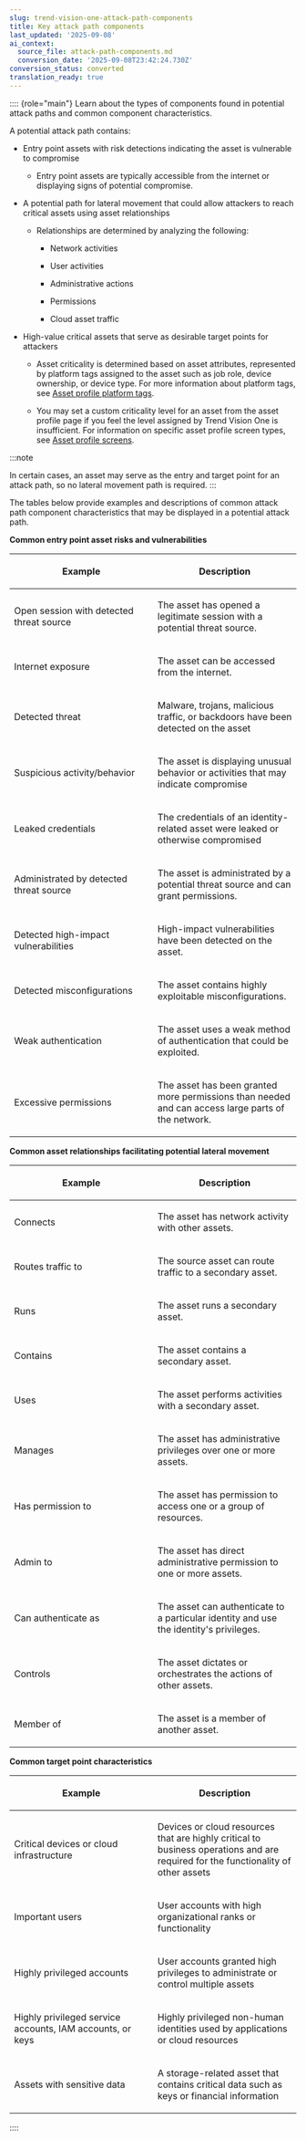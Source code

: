 ```yaml
---
slug: trend-vision-one-attack-path-components
title: Key attack path components
last_updated: '2025-09-08'
ai_context:
  source_file: attack-path-components.md
  conversion_date: '2025-09-08T23:42:24.730Z'
conversion_status: converted
translation_ready: true
---
```


:::: {role="main"}
Learn about the types of components found in potential attack paths and common component characteristics.

A potential attack path contains:

- Entry point assets with risk detections indicating the asset is vulnerable to compromise

  - Entry point assets are typically accessible from the internet or displaying signs of potential compromise.

- A potential path for lateral movement that could allow attackers to reach critical assets using asset relationships

  - Relationships are determined by analyzing the following:

    - Network activities

    - User activities

    - Administrative actions

    - Permissions

    - Cloud asset traffic

- High-value critical assets that serve as desirable target points for attackers

  - Asset criticality is determined based on asset attributes, represented by platform tags assigned to the asset such as job role, device ownership, or device type. For more information about platform tags, see [Asset profile platform tags](asset-profile-tags.mdx).

  - You may set a custom criticality level for an asset from the asset profile page if you feel the level assigned by Trend Vision One is insufficient. For information on specific asset profile screen types, see [Asset profile screens](asset-profile-screens.mdx).

:::note

In certain cases, an asset may serve as the entry and target point for an attack path, so no lateral movement path is required.
:::

The tables below provide examples and descriptions of common attack path component characteristics that may be displayed in a potential attack path.

**Common entry point asset risks and vulnerabilities**

<table>
<colgroup>
<col style="width: 50%" />
<col style="width: 50%" />
</colgroup>
<thead>
<tr>
<th><p>Example</p></th>
<th><p>Description</p></th>
</tr>
</thead>
<tbody>
<tr>
<td><p>Open session with detected threat source</p></td>
<td><p>The asset has opened a legitimate session with a potential threat source.</p></td>
</tr>
<tr>
<td><p>Internet exposure</p></td>
<td><p>The asset can be accessed from the internet.</p></td>
</tr>
<tr>
<td><p>Detected threat</p></td>
<td><p>Malware, trojans, malicious traffic, or backdoors have been detected on the asset</p></td>
</tr>
<tr>
<td><p>Suspicious activity/behavior</p></td>
<td><p>The asset is displaying unusual behavior or activities that may indicate compromise</p></td>
</tr>
<tr>
<td><p>Leaked credentials</p></td>
<td><p>The credentials of an identity-related asset were leaked or otherwise compromised</p></td>
</tr>
<tr>
<td><p>Administrated by detected threat source</p></td>
<td><p>The asset is administrated by a potential threat source and can grant permissions.</p></td>
</tr>
<tr>
<td><p>Detected high-impact vulnerabilities</p></td>
<td><p>High-impact vulnerabilities have been detected on the asset.</p></td>
</tr>
<tr>
<td><p>Detected misconfigurations</p></td>
<td><p>The asset contains highly exploitable misconfigurations.</p></td>
</tr>
<tr>
<td><p>Weak authentication</p></td>
<td><p>The asset uses a weak method of authentication that could be exploited.</p></td>
</tr>
<tr>
<td><p>Excessive permissions</p></td>
<td><p>The asset has been granted more permissions than needed and can access large parts of the network.</p></td>
</tr>
</tbody>
</table>

**Common asset relationships facilitating potential lateral movement**

<table>
<colgroup>
<col style="width: 50%" />
<col style="width: 50%" />
</colgroup>
<thead>
<tr>
<th><p>Example</p></th>
<th><p>Description</p></th>
</tr>
</thead>
<tbody>
<tr>
<td><p>Connects</p></td>
<td><p>The asset has network activity with other assets.</p></td>
</tr>
<tr>
<td><p>Routes traffic to</p></td>
<td><p>The source asset can route traffic to a secondary asset.</p></td>
</tr>
<tr>
<td><p>Runs</p></td>
<td><p>The asset runs a secondary asset.</p></td>
</tr>
<tr>
<td><p>Contains</p></td>
<td><p>The asset contains a secondary asset.</p></td>
</tr>
<tr>
<td><p>Uses</p></td>
<td><p>The asset performs activities with a secondary asset.</p></td>
</tr>
<tr>
<td><p>Manages</p></td>
<td><p>The asset has administrative privileges over one or more assets.</p></td>
</tr>
<tr>
<td><p>Has permission to</p></td>
<td><p>The asset has permission to access one or a group of resources.</p></td>
</tr>
<tr>
<td><p>Admin to</p></td>
<td><p>The asset has direct administrative permission to one or more assets.</p></td>
</tr>
<tr>
<td><p>Can authenticate as</p></td>
<td><p>The asset can authenticate to a particular identity and use the identity's privileges.</p></td>
</tr>
<tr>
<td><p>Controls</p></td>
<td><p>The asset dictates or orchestrates the actions of other assets.</p></td>
</tr>
<tr>
<td><p>Member of</p></td>
<td><p>The asset is a member of another asset.</p></td>
</tr>
</tbody>
</table>

**Common target point characteristics**

<table>
<colgroup>
<col style="width: 50%" />
<col style="width: 50%" />
</colgroup>
<thead>
<tr>
<th><p>Example</p></th>
<th><p>Description</p></th>
</tr>
</thead>
<tbody>
<tr>
<td><p>Critical devices or cloud infrastructure</p></td>
<td><p>Devices or cloud resources that are highly critical to business operations and are required for the functionality of other assets</p></td>
</tr>
<tr>
<td><p>Important users</p></td>
<td><p>User accounts with high organizational ranks or functionality</p></td>
</tr>
<tr>
<td><p>Highly privileged accounts</p></td>
<td><p>User accounts granted high privileges to administrate or control multiple assets</p></td>
</tr>
<tr>
<td><p>Highly privileged service accounts, IAM accounts, or keys</p></td>
<td><p>Highly privileged non-human identities used by applications or cloud resources</p></td>
</tr>
<tr>
<td><p>Assets with sensitive data</p></td>
<td><p>A storage-related asset that contains critical data such as keys or financial information</p></td>
</tr>
</tbody>
</table>
::::
